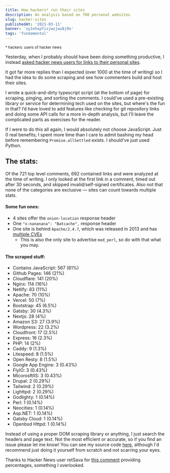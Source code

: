 ```yaml
---
title: How hackers* run their sites
description: An analysis based on 700 personal websites
slug: hacker-sites
publishedAt: '2021-03-11'
banner: 'sy1nhxpfisjwzjwu8j9o'
tags: 'fundamental'
---
```


<small>\* hackers: users of hacker news</small>

Yesterday, when I probably should have been doing something productive, I instead [asked hacker news users for links to their personal sites](https://news.ycombinator.com/item?id=30934529).

It got far more replies than I expected (over 1000 at the time of writing) so I had the idea to do some scraping and see how commenters build and host their sites.

I wrote a quick-and-dirty typescript script (at the bottom of page) for scraping, pinging, and sorting the comments. I could've used a pre-existing library or service for determining tech used on the sites, but where's the fun in that? I’d have loved to add features like checking for git repository links and doing some API calls for a more in-depth analysis, but I’ll leave the complicated parts as exercises for the reader.

If I were to do this all again, I would absolutely not choose JavaScript. Just 0 real benefits; I spent more time than I care to admit bashing my head before remembering `Promise.allSettled` exists. I should've just used Python.

## The stats:

Of the 721 top level comments, 692 contained links and were analyzed at the time of writing. I only looked at the first link in a comment, timed out after 30 seconds, and skipped invalid/self-signed certificates. Also not that none of the categories are exclusive &mdash; sites can count towards multiple stats.

#### Some fun ones:

- 4 sites offer the `onion-location` response header
- One `"x-nananana": "Batcache",` response header
- One site is behind `Apache/2.4.7`, which was released in 2013 and has [multiple CVEs](https://www.cvedetails.com/vulnerability-list/vendor_id-45/product_id-66/version_id-524064/Apache-Http-Server-2.4.7.html)
  - This is also the only site to advertise `mod_perl`, so do with that what you may.

#### The scraped stuff:

- Contains JavaScript: 567 (81%)
- Github Pages: 146 (21%)
- Cloudflare: 141 (20%)
- Nginx: 114 (16%)
- Netlify: 83 (11%)
- Apache: 70 (10%)
- Vercel: 50 (7%)
- Bootstrap: 45 (6.5%)
- Gatsby: 30 (4.3%)
- Nextjs: 28 (4%)
- Amazon S3: 27 (3.9%)
- Wordpress: 22 (3.2%)
- Cloudfront: 17 (2.5%)
- Express: 16 (2.3%)
- PHP: 14 (2%)
- Caddy: 9 (1.3%)
- Litespeed: 8 (1.5%)
- Open Resty: 8 (1.5%)
- Google App Engine: 3 (0.43%)
- FlyIO: 3 (0.43%)
- MicorosftIIS: 3 (0.43%)
- Drupal: 2 (0.29%)
- Tailwind: 2 (0.29%)
- Lighttpd: 2 (0.29%)
- Godlighty: 1 (0.14%)
- Perl: 1 (0.14%)
- Neocities: 1 (0.14%)
- Asp.NET: 1 (0.14%)
- Gatsby Cloud: 1 (0.14%)
- Openbsd Httpd: 1 (0.14%)

Instead of using a proper DOM scraping library or anything, I just search the headers and page text. Not the most efficient or accurate, so if you find an issue please let me know! You can see my source code [here](https://paste.maxleiter.com/post/17dd30b8-4fd2-4270-a8a4-c6aab73a0211), although I'd recommend just doing it yourself from scratch and not scarring your eyes.

Thanks to Hacker News user retSava for [this comment](https://news.ycombinator.com/item?id=30954558) providing percentages, something I overlooked.
